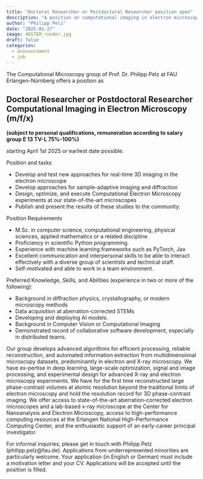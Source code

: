 ```yaml
---
title: "Doctoral Researcher or Postdoctoral Researcher position open"
description: "A position on computational imaging in electron microscopy is available starting April 1st"
author: "Philipp Pelz"
date: "2025-01-27"
image: 4DSTEM_render.jpg
draft: false
categories:
  - announcement
  - job
---
```


The Computational Microscopy group of Prof. Dr. Philipp Pelz at FAU Erlangen-Nürnberg offers a position as 

## Doctoral Researcher or Postdoctoral Researcher Computational Imaging in Electron Microscopy (m/f/x) 
**(subject to personal qualifications, remuneration according to salary group E 13 TV-L 75%-100%)**

starting April 1st 2025 or earliest date possible. 

Position and tasks 

- Develop and test new approaches for real-time 3D imaging in the electron microscope
- Develop approaches for sample-adaptive imaging and diffraction
- Design, optimize, and execute Computational Electron Microscopy experiments at our state-of-the-art microscopes
- Publish and present the results of these studies to the community.

Position Requirements

- M.Sc. in computer science, computational engineering, physical sciences, applied mathematics or a related discipline.
- Proficiency in scientific Python programming.
- Experience with machine learning frameworks such as PyTorch, Jax
- Excellent communication and interpersonal skills to be able to interact effectively with a diverse group of scientists and technical staff.
- Self-motivated and able to work in a team environment.

Preferred Knowledge, Skills, and Abilities (experience in two or more of the following):

- Background in diffraction physics, crystallography, or modern microscopy methods 
- Data acquisition at aberration-corrected STEMs
- Developing and deploying AI models.
- Background in Computer Vision or Computational Imaging
- Demonstrated record of collaborative software development, especially in distributed teams.


Our group develops advanced algorithms for efficient processing, reliable reconstruction, and automated information extraction from multidimensional microscopy datasets, predominantly in electron and X-ray microscopy. We have ex-pertise in deep learning, large-scale optimization, signal and image processing, and experimental design for advanced X-ray and electron microscopy experiments. 
We have for the first time reconstructed large phase-contrast volumes at atomic resolution beyond the traditional limits of electron microscopy and hold the resolution record for 3D phase-contrast imaging. 
We offer access to state-of-the-art aberration-corrected electron microscopes and a lab-based x-ray microscope at the Center for Nanoanalysis and Electron Microscopy, access to high-performance computing resources at the Erlangen National High-Performance Computing Center, and the enthusiastic support of an early-career principal investigator.

For informal inquiries, please get in touch with Philipp Pelz (philipp.pelz@fau.de). Applications from underrepresented minorities are particularly welcome. Your application (in English or German) must include a motivation letter and your CV. Applications will be accepted until the position is filled. 

